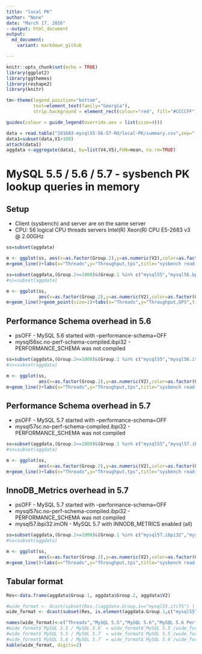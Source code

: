 ```yaml
---
title: "local PK"
author: "None"
date: "March 17, 2016"
--output: html_document
output:
  md_document:
    variant: markdown_github

---
```


```r
knitr::opts_chunk$set(echo = TRUE)
library(ggplot2)
library(ggthemes)
library(reshape2)
library(knitr)

tm<-theme(legend.position="bottom",
          text=element_text(family="Georgia"),
          strip.background = element_rect(colour="red", fill="#CCCCFF"))

guides(colour = guide_legend(override.aes = list(size=4)))

data = read.table("201603-mysql55-56-57-RO/local-PK/summary.csv",sep=",",header=F)
data1=subset(data,V1>100)
attach(data1)
aggdata <-aggregate(data1, by=list(V4,V5),FUN=mean, na.rm=TRUE)
```
# MySQL 5.5 / 5.6 / 5.7 - sysbench PK lookup queries in memory

## Setup

* Client (sysbench) and server are on the same server 
* CPU: 56 logical CPU threads servers Intel(R) Xeon(R) CPU E5-2683 v3 @ 2.00GHz

```r
ss=subset(aggdata)

m <- ggplot(ss, aes(x=as.factor(Group.2),y=as.numeric(V2),color=as.factor(Group.1),group=Group.1))
m+geom_line()+labs(x="Threads",y="Throughput,tps",title="sysbench read-only")+scale_color_tableau(name="Version")
```

```r
ss=subset(aggdata,(Group.2<=1000)&(Group.1 %in% c("mysql55","mysql56.bpi32","mysql57.bpi32") ))
#ss=subset(aggdata)

m <- ggplot(ss, 
            aes(x=as.factor(Group.2),y=as.numeric(V2),color=as.factor(Group.1),group=Group.1))
m+geom_line()+geom_point(size=1)+labs(x="Threads",y="Throughput,OPS",title="sysbench PK lookup")+scale_color_tableau(name="Version")+scale_y_continuous(breaks=seq(0, 450000, 20000),labels = scales::comma)+theme(axis.text.x  = element_text(angle=45, vjust=0.5))+tm
```

## Performance Schema overhead in 5.6

* psOFF - MySQL 5.6 started with --performance-schema=OFF
* mysql56sc.no-perf-schema-compiled.ibpi32 - PERFORMANCE_SCHEMA was not compiled

```r
ss=subset(aggdata,(Group.2<=1000)&(Group.1 %in% c("mysql55","mysql56.itc56.ibpi32.psOFF","mysql56.ibpi32","mysql56sc.no-perf-schema-compiled.ibpi32") ))
#ss=subset(aggdata)

m <- ggplot(ss, 
            aes(x=as.factor(Group.2),y=as.numeric(V2),color=as.factor(Group.1),group=Group.1))
m+geom_line()+labs(x="Threads",y="Throughput,tps",title="sysbench read-only, Performance Schema overhead in 5.6")+scale_color_tableau(name="Version")+scale_y_continuous(labels = scales::comma)
```

## Performance Schema overhead in 5.7

* psOFF - MySQL 5.7 started with --performance-schema=OFF
* mysql57sc.no-perf-schema-compiled.ibpi32 - PERFORMANCE_SCHEMA was not compiled

```r
ss=subset(aggdata,(Group.2<=1000)&(Group.1 %in% c("mysql55","mysql57.ibpi32","mysql57.ibpi32.psOFF","mysql57sc.no-perf-schema-compiled.ibpi32") ))
#ss=subset(aggdata)

m <- ggplot(ss, 
            aes(x=as.factor(Group.2),y=as.numeric(V2),color=as.factor(Group.1),group=Group.1))
m+geom_line()+labs(x="Threads",y="Throughput,tps",title="sysbench read-only, Performance Schema overhead in 5.7")+scale_color_tableau(name="Version")+scale_y_continuous(labels = scales::comma)
```

## InnoDB_Metrics overhead in 5.7

* psOFF - MySQL 5.7 started with --performance-schema=OFF
* mysql57sc.no-perf-schema-compiled.ibpi32 - PERFORMANCE_SCHEMA was not compiled
* mysql57.ibpi32.imON - MySQL 5.7 with INNODB_METRICS enabled (all)

```r
ss=subset(aggdata,(Group.2<=1000)&(Group.1 %in% c("mysql57.ibpi32","mysql57.ibpi32.imON") ))
#ss=subset(aggdata)

m <- ggplot(ss, 
            aes(x=as.factor(Group.2),y=as.numeric(V2),color=as.factor(Group.1),group=Group.1))
m+geom_line()+labs(x="Threads",y="Throughput,tps",title="sysbench read-only, Performance Schema overhead in 5.7")+scale_color_tableau(name="Version")+scale_y_continuous(labels = scales::comma)
```

## Tabular format

```r

Res<-data.frame(aggdata$Group.1, aggdata$Group.2, aggdata$V2)

#wide_format <- dcast(subset(Res,((aggdata.Group.1=="mysql55.itc75") | (aggdata.Group.1=="mysql56.itc75") | (aggdata.Group.1=="mysql57"))), aggdata.Group.2 ~ aggdata.Group.1)
wide_format <- dcast(subset(Res, is.element(aggdata.Group.1,c("mysql55","mysql56.ibpi32","mysql57.ibpi32","mysql56.itc56.ibpi32.psOFF","mysql57.ibpi32.psOFF") )), aggdata.Group.2 ~ aggdata.Group.1)

names(wide_format)<-c("Threads","MySQL 5.5","MySQL 5.6","MySQL 5.6 Perf_schema OFF","MySQL 5.7","MySQL 5.7 Perf_schema OFF")
#wide_format$`MySQL 5.5 / MySQL 5.6` = wide_format$`MySQL 5.5`/wide_format$`MySQL 5.6`
#wide_format$`MySQL 5.5 / MySQL 5.7` = wide_format$`MySQL 5.5`/wide_format$`MySQL 5.7`
#wide_format$`MySQL 5.6 / MySQL 5.7` = wide_format$`MySQL 5.6`/wide_format$`MySQL 5.7`
kable(wide_format, digits=2)
```